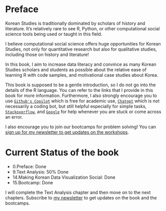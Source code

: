 # Preface {.unnumbered}

Korean Studies is traditionally dominated by scholars of history and literature. It’s relatively rare to see R, Python, or other computational social science tools being used or taught in this field.

I believe computational social science offers huge opportunities for Korean Studies, not only for quantitative research but also for qualitative studies, including those on history and literature!

In this book, I aim to increase data literacy and convince as many Korean Studies scholars and students as possible about the relative ease of learning R with code samples, and motivational case studies about Korea.

This book is supposed to be a gentle introduction, so I do not go into the details of the R language. You can refer to the links that I provide in this book for more information. Furthermore, I also strongly encourage you to use [`Github's Copilot`](https://github.com/features/copilot) which is free for academic use, [`Chatgpt`](https://chat.openai.com/) which is not necessarily a coding bot, but still helpful especially for simple tasks, [`Stackoverflow`](https://stackoverflow.com/), and [`Google`](https://www.google.com) for help whenever you are stuck or come across an error.

I also encourage you to join our bootcamps for problem solving! You can [sign up for my newsletter to get updates on the workshops](https://mailchi.mp/29054dcc1b0d/dr-ayhan-newsletter).

# Current Status of the book

- 0.Preface: Done
- 9.Text Analysis: 50% Done
- 14.Making Korean Data Visualization Social: Done
- 15.Bootcamp: Done

I will complete the Text Analysis chapter and then move on to the next chapters. Subscribe to [my newsletter](https://mailchi.mp/29054dcc1b0d/dr-ayhan-newsletter) to get updates on the book and the bootcamps.
